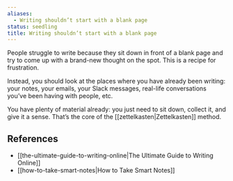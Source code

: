 ```yaml
---
aliases:
  - Writing shouldn’t start with a blank page
status: seedling
title: Writing shouldn’t start with a blank page
---
```

People struggle to write because they sit down in front of a blank page and try to come up with a brand-new thought on the spot. This is a recipe for frustration.

Instead, you should look at the places where you have already been writing: your notes, your emails, your Slack messages, real-life conversations you’ve been having with people, etc.

You have plenty of material already: you just need to sit down, collect it, and give it a sense. That’s the core of the [[zettelkasten|Zettelkasten]] method.

## References

- [[the-ultimate-guide-to-writing-online|The Ultimate Guide to Writing Online]]
- [[how-to-take-smart-notes|How to Take Smart Notes]]
